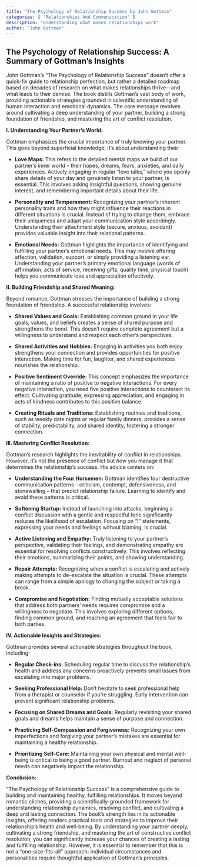 ```yaml
---
title: "The Psychology of Relationship Success by John Gottman"
categories: [ "Relationships And Communication" ]
description: "Understanding what makes relationships work"
author: "John Gottman"
---
```

## The Psychology of Relationship Success: A Summary of Gottman's Insights

John Gottman's "The Psychology of Relationship Success" doesn't offer a quick-fix guide to relationship perfection, but rather a detailed roadmap based on decades of research on what makes relationships thrive—and what leads to their demise.  The book distills Gottman's vast body of work, providing actionable strategies grounded in scientific understanding of human interaction and emotional dynamics.  The core message revolves around cultivating a deep understanding of your partner, building a strong foundation of friendship, and mastering the art of conflict resolution.

**I. Understanding Your Partner's World:**

Gottman emphasizes the crucial importance of truly knowing your partner. This goes beyond superficial knowledge; it's about understanding their:

* **Love Maps:** This refers to the detailed mental maps we build of our partner's inner world – their hopes, dreams, fears, anxieties, and daily experiences.  Actively engaging in regular "love talks," where you openly share details of your day and genuinely listen to your partner, is essential.  This involves asking insightful questions, showing genuine interest, and remembering important details about their life.

* **Personality and Temperament:** Recognizing your partner's inherent personality traits and how they might influence their reactions in different situations is crucial.  Instead of trying to change them, embrace their uniqueness and adapt your communication style accordingly. Understanding their attachment style (secure, anxious, avoidant) provides valuable insight into their relational patterns.

* **Emotional Needs:**  Gottman highlights the importance of identifying and fulfilling your partner's emotional needs.  This may involve offering affection, validation, support, or simply providing a listening ear.  Understanding your partner's primary emotional language (words of affirmation, acts of service, receiving gifts, quality time, physical touch) helps you communicate love and appreciation effectively.

**II. Building Friendship and Shared Meaning:**

Beyond romance, Gottman stresses the importance of building a strong foundation of friendship. A successful relationship involves:

* **Shared Values and Goals:** Establishing common ground in your life goals, values, and beliefs creates a sense of shared purpose and strengthens the bond.  This doesn't require complete agreement but a willingness to understand and respect each other's perspectives.

* **Shared Activities and Hobbies:** Engaging in activities you both enjoy strengthens your connection and provides opportunities for positive interaction.  Making time for fun, laughter, and shared experiences nourishes the relationship.

* **Positive Sentiment Override:**  This concept emphasizes the importance of maintaining a ratio of positive to negative interactions.  For every negative interaction, you need five positive interactions to counteract its effect.  Cultivating gratitude, expressing appreciation, and engaging in acts of kindness contributes to this positive balance.

* **Creating Rituals and Traditions:** Establishing routines and traditions, such as weekly date nights or regular family dinners, provides a sense of stability, predictability, and shared identity, fostering a stronger connection.


**III. Mastering Conflict Resolution:**

Gottman's research highlights the inevitability of conflict in relationships. However, it's not the presence of conflict but *how* you manage it that determines the relationship's success.  His advice centers on:

* **Understanding the Four Horsemen:** Gottman identifies four destructive communication patterns – criticism, contempt, defensiveness, and stonewalling – that predict relationship failure.  Learning to identify and avoid these patterns is critical.

* **Softening Startup:** Instead of launching into attacks, beginning a conflict discussion with a gentle and respectful tone significantly reduces the likelihood of escalation.  Focusing on "I" statements, expressing your needs and feelings without blaming, is crucial.

* **Active Listening and Empathy:**  Truly listening to your partner's perspective, validating their feelings, and demonstrating empathy are essential for resolving conflicts constructively. This involves reflecting their emotions, summarizing their points, and showing understanding.

* **Repair Attempts:** Recognizing when a conflict is escalating and actively making attempts to de-escalate the situation is crucial.  These attempts can range from a simple apology to changing the subject or taking a break.

* **Compromise and Negotiation:** Finding mutually acceptable solutions that address both partners' needs requires compromise and a willingness to negotiate.  This involves exploring different options, finding common ground, and reaching an agreement that feels fair to both parties.


**IV.  Actionable Insights and Strategies:**

Gottman provides several actionable strategies throughout the book, including:

* **Regular Check-ins:**  Scheduling regular time to discuss the relationship's health and address any concerns proactively prevents small issues from escalating into major problems.

* **Seeking Professional Help:** Don't hesitate to seek professional help from a therapist or counselor if you're struggling.  Early intervention can prevent significant relationship problems.

* **Focusing on Shared Dreams and Goals:** Regularly revisiting your shared goals and dreams helps maintain a sense of purpose and connection.

* **Practicing Self-Compassion and Forgiveness:** Recognizing your own imperfections and forgiving your partner's mistakes are essential for maintaining a healthy relationship.

* **Prioritizing Self-Care:**  Maintaining your own physical and mental well-being is critical to being a good partner.  Burnout and neglect of personal needs can negatively impact the relationship.


**Conclusion:**

"The Psychology of Relationship Success" is a comprehensive guide to building and maintaining healthy, fulfilling relationships. It moves beyond romantic clichés, providing a scientifically-grounded framework for understanding relationship dynamics, resolving conflict, and cultivating a deep and lasting connection. The book's strength lies in its actionable insights, offering readers practical tools and strategies to improve their relationship's health and well-being.  By understanding your partner deeply, cultivating a strong friendship, and mastering the art of constructive conflict resolution, you can significantly increase your chances of creating a lasting and fulfilling relationship.  However, it is essential to remember that this is not a "one-size-fits-all" approach; individual circumstances and personalities require thoughtful application of Gottman's principles.


